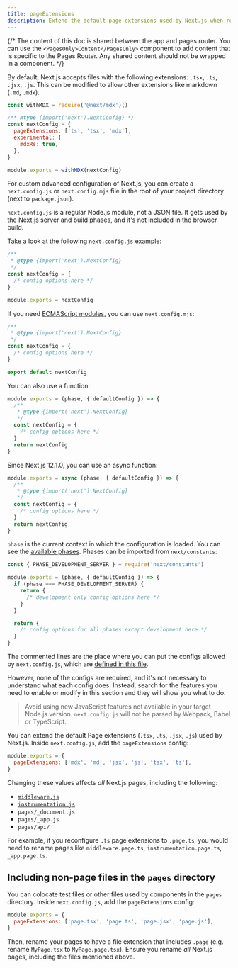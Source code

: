 ```yaml
---
title: pageExtensions
description: Extend the default page extensions used by Next.js when resolving pages in the Pages Router.
---
```


{/* The content of this doc is shared between the app and pages router. You can use the `<PagesOnly>Content</PagesOnly>` component to add content that is specific to the Pages Router. Any shared content should not be wrapped in a component. */}

<AppOnly>

By default, Next.js accepts files with the following extensions: `.tsx`, `.ts`, `.jsx`, `.js`. This can be modified to allow other extensions like markdown (`.md`, `.mdx`).

```js title="next.config.js"
const withMDX = require('@next/mdx')()

/** @type {import('next').NextConfig} */
const nextConfig = {
  pageExtensions: ['ts', 'tsx', 'mdx'],
  experimental: {
    mdxRs: true,
  },
}

module.exports = withMDX(nextConfig)
```

For custom advanced configuration of Next.js, you can create a `next.config.js` or `next.config.mjs` file in the root of your project directory (next to `package.json`).

`next.config.js` is a regular Node.js module, not a JSON file. It gets used by the Next.js server and build phases, and it's not included in the browser build.

Take a look at the following `next.config.js` example:

```js title="next.config.js"
/**
 * @type {import('next').NextConfig}
 */
const nextConfig = {
  /* config options here */
}

module.exports = nextConfig
```

If you need [ECMAScript modules](https://nodejs.org/api/esm.html), you can use `next.config.mjs`:

```js title="next.config.mjs"
/**
 * @type {import('next').NextConfig}
 */
const nextConfig = {
  /* config options here */
}

export default nextConfig
```

You can also use a function:

```js title="next.config.mjs"
module.exports = (phase, { defaultConfig }) => {
  /**
   * @type {import('next').NextConfig}
   */
  const nextConfig = {
    /* config options here */
  }
  return nextConfig
}
```

Since Next.js 12.1.0, you can use an async function:

```js title="next.config.js"
module.exports = async (phase, { defaultConfig }) => {
  /**
   * @type {import('next').NextConfig}
   */
  const nextConfig = {
    /* config options here */
  }
  return nextConfig
}
```

`phase` is the current context in which the configuration is loaded. You can see the [available phases](https://github.com/vercel/next.js/blob/5e6b008b561caf2710ab7be63320a3d549474a5b/packages/next/shared/lib/constants.ts#L19-L23). Phases can be imported from `next/constants`:

```js
const { PHASE_DEVELOPMENT_SERVER } = require('next/constants')

module.exports = (phase, { defaultConfig }) => {
  if (phase === PHASE_DEVELOPMENT_SERVER) {
    return {
      /* development only config options here */
    }
  }

  return {
    /* config options for all phases except development here */
  }
}
```

The commented lines are the place where you can put the configs allowed by `next.config.js`, which are [defined in this file](https://github.com/vercel/next.js/blob/canary/packages/next/src/server/config-shared.ts).

However, none of the configs are required, and it's not necessary to understand what each config does. Instead, search for the features you need to enable or modify in this section and they will show you what to do.

> Avoid using new JavaScript features not available in your target Node.js version. `next.config.js` will not be parsed by Webpack, Babel or TypeScript.

</AppOnly>

<PagesOnly>

You can extend the default Page extensions (`.tsx`, `.ts`, `.jsx`, `.js`) used by Next.js. Inside `next.config.js`, add the `pageExtensions` config:

```js title="next.config.js"
module.exports = {
  pageExtensions: ['mdx', 'md', 'jsx', 'js', 'tsx', 'ts'],
}
```

Changing these values affects _all_ Next.js pages, including the following:

- [`middleware.js`](/docs/pages/building-your-application/routing/middleware)
- [`instrumentation.js`](/docs/pages/building-your-application/optimizing/instrumentation)
- `pages/_document.js`
- `pages/_app.js`
- `pages/api/`

For example, if you reconfigure `.ts` page extensions to `.page.ts`, you would need to rename pages like `middleware.page.ts`, `instrumentation.page.ts`, `_app.page.ts`.

## Including non-page files in the `pages` directory

You can colocate test files or other files used by components in the `pages` directory. Inside `next.config.js`, add the `pageExtensions` config:

```js title="next.config.js"
module.exports = {
  pageExtensions: ['page.tsx', 'page.ts', 'page.jsx', 'page.js'],
}
```

Then, rename your pages to have a file extension that includes `.page` (e.g. rename `MyPage.tsx` to `MyPage.page.tsx`). Ensure you rename _all_ Next.js pages, including the files mentioned above.

</PagesOnly>
